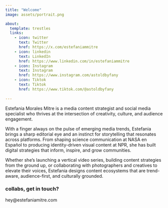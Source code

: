 ```yaml
---
title: "Welcome"
image: assets/portrait.png 

about:
  template: trestles
  links: 
    - icon: twitter
      text: Twitter
      href: https://x.com/estefaniammitre
    - icon: linkedin
      text: LinkedIn
      href: https://www.linkedin.com/in/estefaniammitre
    - icon: Instagram
      text: Instagram
      href: https://www.instagram.com/astoldbyfany
    - icon: Tiktok
      text: Tiktok
      href: https://www.tiktok.com/@astoldbyfany
    
---
```


Estefania Morales Mitre is a media content strategist and social media specialist who thrives at the intersection of creativity, culture, and audience engagement.

With a finger always on the pulse of emerging media trends, Estefania brings a sharp editorial eye and an instinct for storytelling that resonates across platforms. From shaping science communication at NASA en Español to producing identity-driven visual content at NPR, she has built digital strategies that inform, inspire, and grow communities.

Whether she's launching a vertical video series, building content strategies from the ground up, or collaborating with photographers and creatives to elevate their voices, Estefania designs content ecosystems that are trend-aware, audience-first, and culturally grounded.

### collabs, get in touch?

hey@estefaniamitre.com